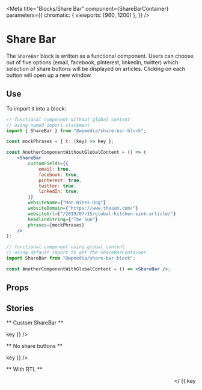 
<Meta
	title="Blocks/Share Bar"
	component={ShareBarContainer}
	parameters={{
		chromatic: { viewports: [960, 1200] },
	}}
/>

# Share Bar

The `ShareBar` block is written as a functional component. Users can choose out of five options (email, facebook, pinterest, linkedin, twitter) which selection of share buttons will be displayed on articles. Clicking on each button will open up a new window.

## Use

To import it into a block:

```jsx
// functional component without global content
// using named import statement
import { ShareBar } from "@wpmedia/share-bar-block";

const mockPhrases = { t: (key) => key };

const AnotherComponentWithoutGlobalContent = () => (
	<ShareBar
		customFields={{
			email: true,
			facebook: true,
			pinterest: true,
			twitter: true,
			linkedIn: true,
		}}
		websiteName={"Man Bites Dog"}
		websiteDomain={"https://www.thesun.com/"}
		websiteUrl={"/2019/07/15/global-kitchen-sink-article/"}
		headlineString={"The Sun"}
		phrases={mockPhrases}
	/>
);
```

```jsx
// functional component using global content
// using default import to get the ShareBarContainer
import ShareBar from "@wpmedia/share-bar-block";

const AnotherComponentWithGlobalContent = () => <ShareBar />;
```

## Props

<Props of={ShareBarContainer} />

## Stories

** Custom ShareBar **

<Preview>
	<Story name="Custom ShareBar" height="700px">
		<ShareBar
			customFields={{
				email: boolean("Email", true),
				facebook: boolean("Facebook", true),
				pinterest: boolean("Pinterest", true),
				twitter: boolean("Twitter", true),
				linkedIn: boolean("Linkedin", true),
			}}
			websiteName={text("headlineString", "Man Bites Dog")}
			websiteDomain={text("websiteDomain", "https://www.thesun.com/")}
			websiteUrl={text("websiteUrl", "/2019/07/15/global-kitchen-sink-article/")}
			headlineString={text("websiteName", "The Sun")}
			phrases={{ t: (key) => key }}
		/>
	</Story>
</Preview>

** No share buttons **

<Preview>
	<Story name="No Share Buttons" height="700px">
		<ShareBar
			websiteName={text("headlineString", "Man Bites Dog")}
			websiteDomain={text("websiteDomain", "https://www.thesun.com/")}
			websiteUrl={text("websiteUrl", "/2019/07/15/global-kitchen-sink-article/")}
			headlineString={text("websiteName", "The Sun")}
			phrases={{ t: (key) => key }}
		/>
	</Story>
</Preview>

** With RTL **

<div dir="rtl">
	<Story name="Custom ShareBar" height="700px">
		<ShareBar
			customFields={{
				email: boolean("Email", true),
				facebook: boolean("Facebook", true),
				pinterest: boolean("Pinterest", true),
				twitter: boolean("Twitter", true),
				linkedIn: boolean("Linkedin", true),
			}}
			websiteName={text("headlineString", "Man Bites Dog")}
			websiteDomain={text("websiteDomain", "https://www.thesun.com/")}
			websiteUrl={text("websiteUrl", "/2019/07/15/global-kitchen-sink-article/")}
			headlineString={text("websiteName", "The Sun")}
			phrases={{ t: (key) => key }}
		/>
	</Story>
</div>
